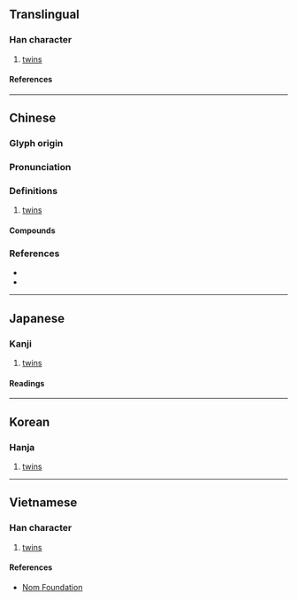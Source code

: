 {{also|孪}}
{{character info}}
==Translingual==

===Han character===
{{Han char|rn=39|rad=子|as=19|sn=22|four=22407|canj=VFND|ids=⿱䜌子}}

# [[twin]]s

====References====
{{Han ref|kx=0281.090|dkj=07051|dj=0551.090|hdz=21020.130|uh=5B7F}}

----

==Chinese==
{{zh-forms|s=孪}}

===Glyph origin===
{{Han etym}}

===Pronunciation===
{{zh-pron
|m=孿
|c=lyun4,syun3
|mn=loân
|oc=y
|cat=
}}

===Definitions===
{{zh-hanzi}}

# [[twin]]s

====Compounds====
{{zh-der|孿子|孿生|孿生兄弟|孿生子|孿伴兒}}

===References===
* {{R:twedu|A01004}}
* {{R:yue:Hanzi}}

----

==Japanese==

===Kanji===
{{ja-kanji|grade=|rs=子19}}

# [[twin]]s

====Readings====
{{ja-readings
|on=さん, せん, れん
|kun=ふたご
}}

----

==Korean==

===Hanja===
{{ko-hanja|산}}

# [[twin]]s

----

==Vietnamese==

===Han character===
{{vi-readings|rs=子19|reading=loan}}

# [[twin]]s

====References====
* [http://nomfoundation.org/common/nom_details.php?codepoint=5b7f Nom Foundation]